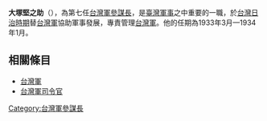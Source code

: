 {{Notability Unreferenced|time=2020-06-13T00:19:33+00:00}}
'''大塚堅之助'''（{{bd|？||？|catIdx=}}），為第七任[[台灣軍參謀長|台灣軍參謀長]]，是[[臺灣|臺灣]][[軍事|軍事]]之中重要的一職，於[[台灣日治時期|台灣日治時期]]替[[台灣軍|台灣軍]]協助軍事發展，專責管理[[台灣軍|台灣軍]]。他的任期為1933年3月—1934年1月。
{{start box}}
{{s-before|[[清水喜重|清水喜重]]}}
{{s-title|[[台灣軍參謀長|台灣軍參謀長]]|1933年3月—1934年1月}}
{{s-after|[[桑木崇明|桑木崇明]]}}
{{end box}}

==相關條目==
*[[台灣軍|台灣軍]]
*[[台灣軍司令官|台灣軍司令官]]

[[Category:台灣軍參謀長|Category:台灣軍參謀長]]